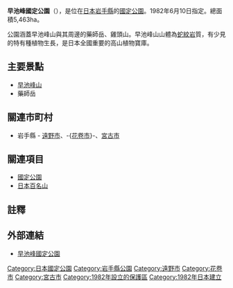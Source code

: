 {{Infobox protected area
| name            = 早池峰國定公園
| alt_name        = Hayachine Quasi-National Park<br>{{lang|ja|早池峰国定公園}}
| iucn_category   = V
| photo           = Mount Hayachine from the Iwate Pref Road 25.jpg
| photo_width     = 
| photo_caption   = 早池峰山
| map             = Japan
| map_width       = 250
| location        = {{JPN}}[[岩手縣|岩手縣]]
| nearest_city    = 
| lat_d           = 39.509
| long_d          = 141.493
| area            = {{convert|5463|ha|km2|sigfig=3}}<ref>{{Cite web |url=https://www.env.go.jp/park/doc/data/quasi/qnp_2.pdf |title=国定公園地種区分別面積 |year=2016 |format=PDF |publisher=[[環境省|環境省]] |accessdate=2016-08-24 |archive-date=2020-12-08 |archive-url=https://web.archive.org/web/20201208084302/https://www.env.go.jp/park/doc/data/quasi/qnp_2.pdf |dead-url=no }}</ref>
| established     = 1982年6月10日
| visitation_num  = 66,000人次
| visitation_year = 2018年
| visitation_ref  = <ref>{{Cite web |url=http://www.env.go.jp/park/doc/data/natural/data/naturalpark_6.xls |title=国定公園の利用者数（公園、年次別） |work=関連法令・各種資料 > 自然保護各種データ |publisher=環境省 |access-date=2020-10-11 |archive-date=2020-10-10 |archive-url=https://web.archive.org/web/20201010195002/http://www.env.go.jp/park/doc/data/natural/data/naturalpark_6.xls |dead-url=no }}</ref>
| governing_body  = 岩手縣廳
| url             = https://www.city.hanamaki.iwate.jp/kanko/midokoro/shizen/1003918.html
}}
'''早池峰國定公園'''（{{jpn|j=早池峰国定公園|hg=はやちねこくていこうえん|rm=Hayachine Kokutei Kōen}}），是位在[[日本|日本]][[岩手縣|岩手縣]]的[[國定公園|國定公園]]。1982年6月10日指定。總面積5,463ha。

公園涵蓋早池峰山與其周邊的藥師岳、雞頭山。早池峰山山體為[[蛇紋岩|蛇紋岩]]質，有少見的特有種植物生長，是日本全國重要的高山植物寶庫。

== 主要景點 ==
* [[早池峰山|早池峰山]]
* 藥師岳

== 關連市町村 ==
* 岩手縣 - [[遠野市|遠野市]]、-{[[花卷市|花卷市]]}-、[[宮古市|宮古市]]

== 關連項目 ==
*[[國定公園|國定公園]]
*[[日本百名山|日本百名山]]

== 註釋 ==
{{Reflist}}

== 外部連結 ==
{{Commons category|Hayachine Quasi-National Park}}
* {{ja}}[https://www.city.hanamaki.iwate.jp/kanko/midokoro/shizen/1003918.html 早池峰國定公園] {{Wayback|url=https://www.city.hanamaki.iwate.jp/kanko/midokoro/shizen/1003918.html |date=20210114182320 }}

{{国定公园列表}}
{{DEFAULTSORT:Hayachine}}

[[Category:日本國定公園|Category:日本國定公園]]
[[Category:岩手縣公園|Category:岩手縣公園]]
[[Category:遠野市|Category:遠野市]]
[[Category:花卷市|Category:花卷市]]
[[Category:宮古市|Category:宮古市]]
[[Category:1982年設立的保護區|Category:1982年設立的保護區]]
[[Category:1982年日本建立|Category:1982年日本建立]]